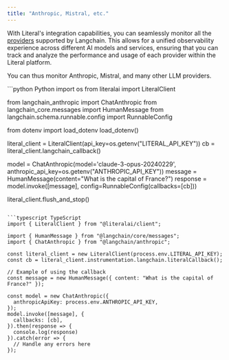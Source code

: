 ```yaml
---
title: "Anthropic, Mistral, etc."
---
```


With Literal's integration capabilities, you can seamlessly monitor all the [providers](https://python.langchain.com/docs/integrations/platforms/) supported by Langchain. This allows for a unified observability experience across different AI models and services, ensuring that you can track and analyze the performance and usage of each provider within the Literal platform.

You can thus monitor Anthropic, Mistral, and many other LLM providers.

<CodeGroup>
```python Python
import os
from literalai import LiteralClient

from langchain_anthropic import ChatAnthropic
from langchain_core.messages import HumanMessage
from langchain.schema.runnable.config import RunnableConfig

from dotenv import load_dotenv
load_dotenv()


literal_client = LiteralClient(api_key=os.getenv("LITERAL_API_KEY"))
cb = literal_client.langchain_callback()


model = ChatAnthropic(model='claude-3-opus-20240229', anthropic_api_key=os.getenv("ANTHROPIC_API_KEY"))
message = HumanMessage(content="What is the capital of France?")
response = model.invoke([message], config=RunnableConfig(callbacks=[cb]))

literal_client.flush_and_stop()
```

```typescript TypeScript
import { LiteralClient } from "@literalai/client";

import { HumanMessage } from "@langchain/core/messages";
import { ChatAnthropic } from "@langchain/anthropic";

const literal_client = new LiteralClient(process.env.LITERAL_API_KEY);
const cb = literal_client.instrumentation.langchain.literalCallback();

// Example of using the callback
const message = new HumanMessage({ content: "What is the capital of France?" });

const model = new ChatAnthropic({
  anthropicApiKey: process.env.ANTHROPIC_API_KEY,
});
model.invoke([message], {
  callbacks: [cb],
}).then(response => {
  console.log(response)
}).catch(error => {
  // Handle any errors here
});
```
</CodeGroup>


